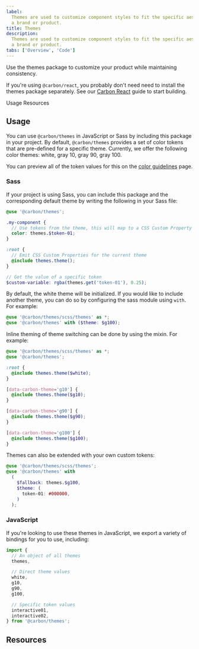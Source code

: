 ```yaml
---
label:
  Themes are used to customize component styles to fit the specific aesthetic of
  a brand or product.
title: Themes
description:
  Themes are used to customize component styles to fit the specific aesthetic of
  a brand or product.
tabs: ['Overview', 'Code']
---
```


<PageDescription>

Use the themes package to customize your product while maintaining consistency.

</PageDescription>

<InlineNotification>

If you're using `@carbon/react`, you probably don't need need to install the
themes package separately. See our [Carbon React](/developing/frameworks/react/)
guide to start building.

</InlineNotification>

<AnchorLinks>

<AnchorLink>Usage</AnchorLink>
<AnchorLink>Resources</AnchorLink>

</AnchorLinks>

## Usage

You can use `@carbon/themes` in JavaScript or Sass by including this package in
your project. By default, `@carbon/themes` provides a set of color tokens that
are pre-defined for a specific theme. Currently, we offer the following color
themes: white, gray 10, gray 90, gray 100.

You can preview all of the token values for this on the
[color guidelines](/guidelines/color/usage) page.

### Sass

If your project is using Sass, you can include this package and the
corresponding default theme by writing the following in your Sass file:

```scss
@use '@carbon/themes';

.my-component {
  // Use tokens from the theme, this will map to a CSS Custom Property
  color: themes.$token-01;
}

:root {
  // Emit CSS Custom Properties for the current theme
  @include themes.theme();
}

// Get the value of a specific token
$custom-variable: rgba(themes.get('token-01'), 0.25);
```

By default, the white theme will be initialized. If you would like to include
another theme, you can do so by configuring the sass module using `with`. For
example:

```scss
@use '@carbon/themes/scss/themes' as *;
@use '@carbon/themes' with ($theme: $g100);
```

Inline theming of theme switching can be done by using the mixin. For example:

```scss
@use '@carbon/themes/scss/themes' as *;
@use '@carbon/themes';

:root {
  @include themes.theme($white);
}

[data-carbon-theme='g10'] {
  @include themes.theme($g10);
}

[data-carbon-theme='g90'] {
  @include themes.theme($g90);
}

[data-carbon-theme='g100'] {
  @include themes.theme($g100);
}
```

Themes can also be extended with your own custom tokens:

```scss
@use '@carbon/themes/scss/themes';
@use '@carbon/themes' with
  (
    $fallback: themes.$g100,
    $theme: (
      token-01: #000000,
    )
  );
```

### JavaScript

If you're looking to use these themes in JavaScript, we export a variety of
bindings for you to use, including:

```js
import {
  // An object of all themes
  themes,

  // Direct theme values
  white,
  g10,
  g90,
  g100,

  // Specific token values
  interactive01,
  interactive02,
} from '@carbon/themes';
```

## Resources

<Row className="resource-card-group">
  <Column colMd={4} colLg={4} noGutterSm>
    <ResourceCard
      subTitle="Carbon theme package"
      href="https://github.com/carbon-design-system/carbon/tree/main/packages/themes"
    >

<MdxIcon name="bee" />

  </ResourceCard>
  </Column>
  <Column colMd={4} colLg={4} noGutterSm>
    <ResourceCard
      subTitle="Themes package demo"
      href="https://carbon-elements.netlify.app/themes/examples/preview/"
    >

<MdxIcon name="bee" />

  </ResourceCard>
  </Column>
</Row>
